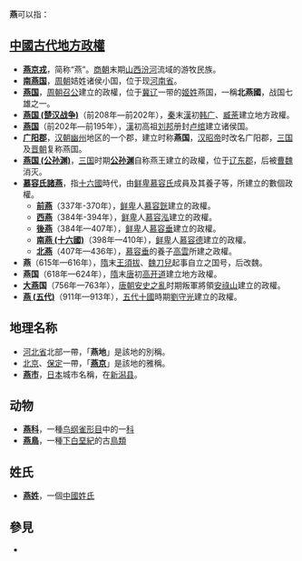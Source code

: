'''燕'''可以指：

== [[中國古代|中國古代]][[地方政府|地方政權]] ==
*'''[[燕京戎|燕京戎]]'''，简称“燕”。[[商朝|商朝]]末期[[山西省|山西]][[汾河|汾河]]流域的游牧民族。
*'''[[南燕国|南燕国]]'''，[[周朝|周朝]]姞姓诸侯小国，位于现[[河南省|河南省]]。
*'''[[燕国|燕国]]'''，[[周朝|周朝]][[召公|召公]]建立的政權，位于[[河北省|冀]][[辽宁省|辽]]一带的[[姬姓|姬姓]]燕国，一稱'''北燕國'''，战国七雄之一。
*'''[[燕国_(楚汉战争)|燕国 (楚汉战争)]]'''（前208年—前202年），[[秦朝|秦]]末[[汉朝|漢]]初[[韩广|韩广]]、[[臧荼|臧荼]]建立地方政權。 
*'''[[广阳郡|燕国]]'''（前202年—前195年），[[汉朝|漢]]初高祖[[刘邦|刘邦]]册封[[卢绾|卢绾]]建立诸侯国。
*'''[[广阳郡|广阳郡]]'''，[[汉朝|汉朝]][[幽州|幽州]]地区的一个郡，建立时称'''燕国'''，[[汉昭帝|汉昭帝]]时改名广阳郡，[[三国|三国]]及[[晋朝|晋朝]]复称燕国。
*'''[[燕国_(公孙渊)|燕国 (公孙渊)]]'''，[[三国|三国]]时期'''[[公孫淵|公孙渊]]'''自称燕王建立的政權，位于[[辽东郡|辽东郡]]，后被[[曹魏|曹魏]]消灭。
*'''[[慕容氏諸燕|慕容氏諸燕]]'''，指[[五胡十六国|十六國]]時代，由[[鲜卑|鲜卑]][[慕容姓|慕容氏]]成員及其養子等，所建立的數個政權。
**'''[[前燕|前燕]]'''（337年-370年），[[鲜卑|鲜卑]]人[[慕容皝|慕容皝]]建立的政權。
**'''[[西燕|西燕]]'''（384年-394年），[[鲜卑|鲜卑]]人[[慕容泓|慕容泓]]建立的政權。
**'''[[後燕|後燕]]'''（384年—407年），[[鲜卑|鲜卑]]人[[慕容垂|慕容垂]]建立的政權。
**'''[[南燕_(十六國)|南燕 (十六國)]]'''（398年—410年），[[鲜卑|鲜卑]]人[[慕容德|慕容德]]建立的政權。
**'''[[北燕|北燕]]'''（407年—436年），[[慕容垂|慕容垂]]的養子[[高雲_(十六國)|高雲]]所建之政權。
*'''燕'''（615年—616年），[[隋朝|隋]]末[[王須拔|王須拔]]、[[魏刀兒|魏刀兒]]起事自立之国号，后改魏。
*'''燕国'''（618年—624年），[[隋朝|隋]]末[[唐朝|唐]]初[[高开道|高开道]]建立地方政權。
*'''[[燕_(安史之乱)|大燕]]国'''（756年—763年），[[唐朝|唐朝]][[安史之亂|安史之亂]]时期叛軍將領[[安祿山|安祿山]]建立的政權。
*'''[[燕_(五代)|燕 (五代)]]'''（911年—913年），[[五代十国|五代十國]]時期[[劉守光|劉守光]]建立的政權。

== 地理名称 ==
*[[河北省|河北省]]北部一帶，「'''燕地'''」是該地的別稱。
*[[北京市|北京]]、[[保定市|保定]]一帶，「'''[[北京市|燕京]]'''」是該地的雅稱。
*'''[[燕市|燕市]]'''，[[日本|日本]]城市名稱，在[[新潟县|新潟县]]。

== 动物 ==
*'''[[燕科|燕科]]'''，一種[[鸟|鸟纲]][[雀形目|雀形目]]中的一[[科_(生物)|科]]
*'''[[燕鳥|燕鳥]]'''，一種[[白垩纪|下白堊紀]]的古[[鸟|鳥類]] 

== 姓氏 ==
*'''[[燕姓|燕姓]]'''，一個[[中國姓氏|中國姓氏]]

== 參見 ==
* {{Lookfrom}}

{{disambig|Y|cat=一字消歧義}}